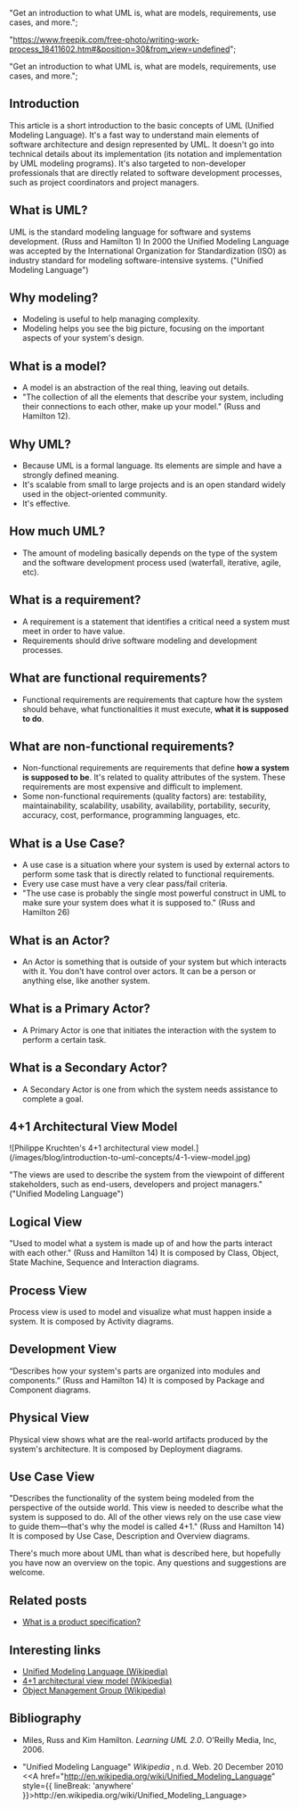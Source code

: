





  "Get an introduction to what UML is, what are models, requirements, use cases, and more.";



  "https://www.freepik.com/free-photo/writing-work-process_18411602.htm#&position=30&from_view=undefined";







  "Get an introduction to what UML is, what are models, requirements, use cases, and more.";




## Introduction

This article is a short introduction to the basic concepts of UML (Unified Modeling Language).
It's a fast way to understand main elements of software architecture and design represented by UML.
It doesn't go into technical details about its implementation (its notation and implementation by UML modeling programs).
It's also targeted to non-developer professionals that are directly related to software development processes, such as project coordinators and project managers.

## What is UML?

<InfoBoxQuotation>
  UML is the standard modeling language for software and systems development.
  (Russ and Hamilton 1)
</InfoBoxQuotation>

<InfoBoxQuotation>
  In 2000 the Unified Modeling Language was accepted by the International
  Organization for Standardization (ISO) as industry standard for modeling
  software-intensive systems. ("Unified Modeling Language")
</InfoBoxQuotation>

## Why modeling?

- Modeling is useful to help managing complexity.
- Modeling helps you see the big picture, focusing on the important aspects of your system's design.

## What is a model?

- A model is an abstraction of the real thing, leaving out details.
- "The collection of all the elements that describe your system, including their connections to each other, make up your model." (Russ and Hamilton 12).

## Why UML?

- Because UML is a formal language. Its elements are simple and have a strongly defined meaning.
- It's scalable from small to large projects and is an open standard widely used in the object-oriented community.
- It's effective.

## How much UML?

- The amount of modeling basically depends on the type of the system and the software development process used (waterfall, iterative, agile, etc).

## What is a requirement?

- A requirement is a statement that identifies a critical need a system must meet in order to have value.
- Requirements should drive software modeling and development processes.

## What are functional requirements?

- Functional requirements are requirements that capture how the system should behave, what functionalities it must execute, **what it is supposed to do**.

## What are non-functional requirements?

- Non-functional requirements are requirements that define **how a system is supposed to be**. It's related to quality attributes of the system. These requirements are most expensive and difficult to implement.
- Some non-functional requirements (quality factors) are: testability, maintainability, scalability, usability, availability, portability, security, accuracy, cost, performance, programming languages, etc.

## What is a Use Case?

- A use case is a situation where your system is used by external actors to perform some task that is directly related to functional requirements.
- Every use case must have a very clear pass/fail criteria.
- "The use case is probably the single most powerful construct in UML to make sure your system does what it is supposed to." (Russ and Hamilton 26)

## What is an Actor?

- An Actor is something that is outside of your system but which interacts with it. You don't have control over actors. It can be a person or anything else, like another system.

## What is a Primary Actor?

- A Primary Actor is one that initiates the interaction with the system to perform a certain task.

## What is a Secondary Actor?

- A Secondary Actor is one from which the system needs assistance to complete a goal.

## 4+1 Architectural View Model

<div
  style={{
    width: "100%",
    display: "flex",
    flexDirection: "row",
    justifyContent: "center",
  }}
>
  <div style={{ maxWidth: "280px", flexGrow: 1 }}>
    <ImageWithCaption caption="Philippe Kruchten's 4+1 architectural view model.">
      ![Philippe Kruchten's 4+1 architectural view
      model.](/images/blog/introduction-to-uml-concepts/4-1-view-model.jpg)
    </ImageWithCaption>
  </div>
</div>

"The views are used to describe the system from the viewpoint of different stakeholders, such as end-users, developers and project managers." ("Unified Modeling Language")

## Logical View

"Used to model what a system is made up of and how the parts interact with each other." (Russ and Hamilton 14)
It is composed by Class, Object, State Machine, Sequence and Interaction diagrams.

## Process View

Process view is used to model and visualize what must happen inside a system.
It is composed by Activity diagrams.

## Development View

“Describes how your system's parts are organized into modules and components.” (Russ and Hamilton 14)
It is composed by Package and Component diagrams.

## Physical View

Physical view shows what are the real-world artifacts produced by the system's architecture.
It is composed by Deployment diagrams.

## Use Case View

"Describes the functionality of the system being modeled from the perspective of the outside world.
This view is needed to describe what the system is supposed to do.
All of the other views rely on the use case view to guide them—that's why the model is called 4+1." (Russ and Hamilton 14)
It is composed by Use Case, Description and Overview diagrams.

There's much more about UML than what is described here, but hopefully you have now an overview on the topic.
Any questions and suggestions are welcome.

## Related posts

- [What is a product specification?](/blog/what-is-a-product-specification/)

## Interesting links

- [Unified Modeling Language (Wikipedia)](http://en.wikipedia.org/wiki/Unified_Modeling_Language)<br />
- [4+1 architectural view model (Wikipedia)](http://en.wikipedia.org/wiki/4%2B1_Architectural_View_Model)<br />
- [Object Management Group (Wikipedia)](http://en.wikipedia.org/wiki/Object_Management_Group)

## Bibliography

- Miles, Russ and Kim Hamilton. _Learning UML 2.0_. O'Reilly Media, Inc, 2006.

- "Unified Modeling Language" _Wikipedia_ , n.d. Web. 20 December 2010 &#60;<A href="http://en.wikipedia.org/wiki/Unified_Modeling_Language" style={{ lineBreak: 'anywhere' }}>ht<span />tp://en.wikipedia.org/wiki/Unified_Modeling_Language</A>&#62;

